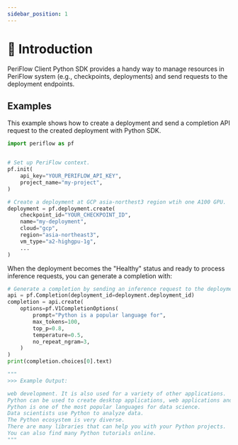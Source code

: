 ```yaml
---
sidebar_position: 1
---
```


# 👋 Introduction

PeriFlow Client Python SDK provides a handy way to manage resources in PeriFlow system (e.g., checkpoints, deployments) and send requests to the deployment endpoints.

## Examples

This example shows how to create a deployment and send a completion API request to the created deployment with Python SDK.

```python
import periflow as pf


# Set up PeriFlow context.
pf.init(
    api_key="YOUR_PERIFLOW_API_KEY",
    project_name="my-project",
)

# Create a deployment at GCP asia-northest3 region wtih one A100 GPU.
deployment = pf.deployment.create(
    checkpoint_id="YOUR_CHECKPOINT_ID",
    name="my-deployment",
    cloud="gcp",
    region="asia-northeast3",
    vm_type="a2-highgpu-1g",
    ...
)
```

When the deployment becomes the "Healthy" status and ready to process inference requests, you can generate a completion with:

```python
# Generate a completion by sending an inference request to the deployment created above.
api = pf.Completion(deployment_id=deployment.deployment_id)
completion = api.create(
    options=pf.V1CompletionOptions(
        prompt="Python is a popular language for",
        max_tokens=100,
        top_p=0.8,
        temperature=0.5,
        no_repeat_ngram=3,
    )
)
print(completion.choices[0].text)

"""
>>> Example Output:

web development. It is also used for a variety of other applications.
Python can be used to create desktop applications, web applications and mobile applications as well.
Python is one of the most popular languages for data science.
Data scientists use Python to analyze data.
The Python ecosystem is very diverse.
There are many libraries that can help you with your Python projects.
You can also find many Python tutorials online.
"""
```
